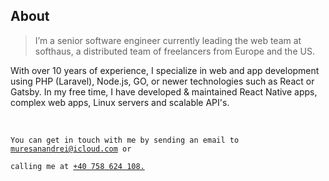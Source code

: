 ## About

> I’m a senior software engineer currently leading the web team at softhaus, a distributed team of freelancers from Europe and the US.

With over 10 years of experience, I specialize in web and app development using PHP (Laravel), Node.js, GO, or newer technologies such as React or Gatsby. In my free time, I have developed & maintained React Native apps, complex web apps, Linux servers and scalable API's.

<br />
<code>
You can get in touch with me by sending an email to <a href="mailto:muresanandrei@icloud.com">muresanandrei@icloud.com</a> or <br />
calling me at <a href="tel:+40758624108">+40 758 624 108.</a>
</code>
